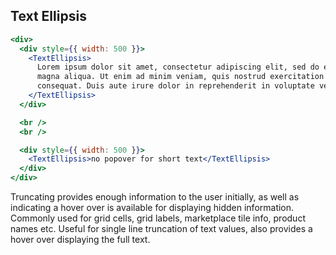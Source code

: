 
## Text Ellipsis

```jsx live=true
<div>
  <div style={{ width: 500 }}>
    <TextEllipsis>
      Lorem ipsum dolor sit amet, consectetur adipiscing elit, sed do eiusmod tempor incididunt ut labore et dolore
      magna aliqua. Ut enim ad minim veniam, quis nostrud exercitation ullamco laboris nisi ut aliquip ex ea commodo
      consequat. Duis aute irure dolor in reprehenderit in voluptate velit esse cillum dolore eu fugiat nulla pariatur.
    </TextEllipsis>
  </div>

  <br />
  <br />

  <div style={{ width: 500 }}>
    <TextEllipsis>no popover for short text</TextEllipsis>
  </div>
</div>
```

<DesignNotes>
  Truncating provides enough information to the user initially, as well as indicating a hover over is available for
  displaying hidden information. Commonly used for grid cells, grid labels, marketplace tile info, product names etc.
  Useful for single line truncation of text values, also provides a hover over displaying the full text.
</DesignNotes>
<Props componentName="TextEllipsis" />
